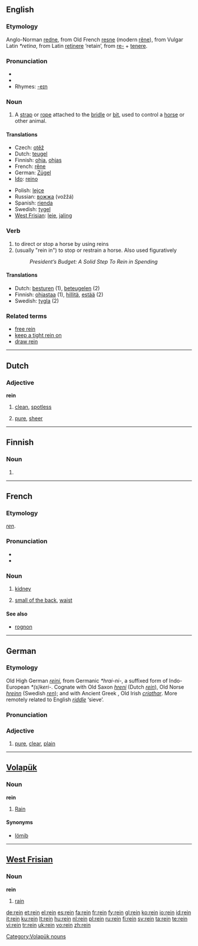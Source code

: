 {{see|Rein}}
==English==

===Etymology===
Anglo-Norman [[redne]], from Old French [[resne]] (modern [[rêne]]), from Vulgar Latin ''*retina'', from Latin [[retinere]] ‘retain’, from [[re-#Latin|re-]] + [[tenere]].

===Pronunciation===
* {{IPA|/reɪn/}}
* {{audio|en-us-rein.ogg|Audio (US)}}
* Rhymes: [[Rhymes:English:-eɪn|-eɪn]]

===Noun===
{{en-noun}}

# A [[strap]] or [[rope]] attached to the [[bridle]] or [[bit]], used to control a [[horse]] or other animal.

====Translations====
{{trans-top|strap or rope used to control an animal}}
* Czech: [[otěž]] {{f}}
* Dutch: [[teugel]] {{m}}
* Finnish: [[ohja]], [[ohjas]]
* French: [[rêne]] {{f}}
* German: [[Zügel]] {{m}}
* [[Ido]]: [[reino]]
{{trans-mid}}
* Polish: [[lejce]] {{p}}
* Russian: [[вожжа]] (vožžá) {{f}}
* Spanish: [[rienda]] {{f}}
* Swedish: [[tygel]] {{c}}
* [[West Frisian]]: [[leie]], [[jaling]]
{{trans-bottom}}

===Verb===
{{en-verb}}

# to direct or stop a horse by using reins
# (usually "rein in") to stop or restrain a horse. Also used figuratively
#: ''President’s Budget: A Solid Step To Rein in Spending''

====Translations====
* Dutch: [[besturen]] (1), [[beteugelen]] (2)
* Finnish: [[ohjastaa]] (1), [[hillitä]], [[estää]] (2)
* Swedish: [[tygla]] (2)

===Related terms===
* [[free rein]]
* [[keep a tight rein on]]
* [[draw rein]]

----

==Dutch==

===Adjective===
'''rein'''

# {{formal|lang=nl}} [[clean]], [[spotless]]
# [[pure]], [[sheer]]

----

==Finnish==

===Noun===
{{infl|fi|noun form}}

# {{fi-form of|type=noun|case=instructive|pl=plural|[[reki]]}}

----

==French==

===Etymology===
{{L.|fr}} ''[[ren]]''.

===Pronunciation===
* {{audio|Fr-rein.ogg|audio}}
* {{IPA|/ʁɛ̃/}}

===Noun===
{{fr-noun|m}}

# {{anatomy|lang=fr}} [[kidney]]
# {{in plural|lang=fr}} [[small of the back]], [[waist]]

====See also====
* [[rognon]]

----

==German==

===Etymology===
Old High German ''[[reini]]'', from Germanic ''*hrai-ni-'', a suffixed form of Indo-European ''*(s)keri-''.  Cognate with Old Saxon ''[[hreni]]'' (Dutch ''[[#Dutch|rein]]''), Old Norse ''[[hreinn]]'' (Swedish ''[[ren]]''); and with Ancient Greek '''{{polytonic|[[χρίνειν]]}}''', Old Irish ''[[criathar]]''.  More remotely related to English ''[[riddle]]'' ‘sieve’.

===Pronunciation===
{{IPA|/ʀaɪn/}}

===Adjective===
{{de-adj|reiner|reinsten}}

# [[pure]], [[clear]], [[plain]]

----

==[[Volapük]]==
{{vo-noun|rein}}

===Noun===
'''rein'''

# [[rain|Rain]]

====Synonyms====
* [[lömib]]

[[Category:Volapük nouns]]

----

==[[West Frisian]]==

===Noun===
'''rein'''

# [[rain]]

[[de:rein]]
[[et:rein]]
[[el:rein]]
[[es:rein]]
[[fa:rein]]
[[fr:rein]]
[[fy:rein]]
[[gl:rein]]
[[ko:rein]]
[[io:rein]]
[[id:rein]]
[[it:rein]]
[[ku:rein]]
[[lt:rein]]
[[hu:rein]]
[[nl:rein]]
[[pl:rein]]
[[ru:rein]]
[[fi:rein]]
[[sv:rein]]
[[ta:rein]]
[[te:rein]]
[[vi:rein]]
[[tr:rein]]
[[uk:rein]]
[[vo:rein]]
[[zh:rein]]